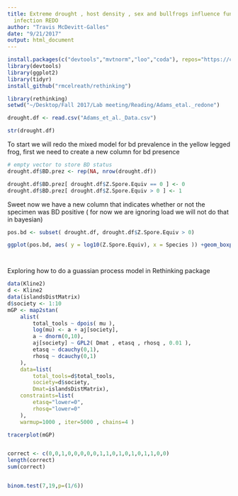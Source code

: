 ```yaml
---
title: Extreme drought , host density , sex and bullfrogs influence fungal pathogens
  infection REDO
author: "Travis McDevitt-Galles"
date: "9/21/2017"
output: html_document
---
```


```r

install.packages(c("devtools","mvtnorm","loo","coda"), repos="https://cloud.r-project.org/",dependencies=TRUE)
library(devtools)
library(ggplot2)
library(tidyr)
install_github("rmcelreath/rethinking")

library(rethinking)
setwd("~/Desktop/Fall 2017/Lab meeting/Reading/Adams_etal._redone")

drought.df <- read.csv("Adams_et_al._Data.csv")

str(drought.df)
```


To start we will redo the mixed model for bd prevalence in the yellow legged frog, 
first we need to create a new column for bd presence

```r


# empty vector to store BD status
drought.df$BD.prez <- rep(NA, nrow(drought.df))

drought.df$BD.prez[ drought.df$Z.Spore.Equiv == 0 ] <- 0
drought.df$BD.prez[ drought.df$Z.Spore.Equiv > 0 ] <- 1 

```

Sweet now we have a new column that indicates whether or not the specimen was BD positive ( for now we are ignoring load we will not do that in bayesian)

```r




pos.bd <- subset( drought.df, drought.df$Z.Spore.Equiv > 0)

ggplot(pos.bd, aes( y = log10(Z.Spore.Equiv), x = Species )) +geom_boxplot() + theme_classic()




```

Exploring how to do a guassian process model in Rethinking package


```r
data(Kline2)
d <- Kline2
data(islandsDistMatrix)
d$society <- 1:10
mGP <- map2stan(
    alist(
        total_tools ~ dpois( mu ),
        log(mu) <- a + aj[society],
        a ~ dnorm(0,10),
        aj[society] ~ GPL2( Dmat , etasq , rhosq , 0.01 ),
        etasq ~ dcauchy(0,1),
        rhosq ~ dcauchy(0,1)
    ),
    data=list(
        total_tools=d$total_tools,
        society=d$society,
        Dmat=islandsDistMatrix),
    constraints=list(
        etasq="lower=0",
        rhosq="lower=0"
    ),
    warmup=1000 , iter=5000 , chains=4 )

tracerplot(mGP)


correct <- c(0,0,1,0,0,0,0,0,1,1,0,1,0,1,0,1,1,0,0)
length(correct)
sum(correct)


binom.test(7,19,p=(1/6))


```